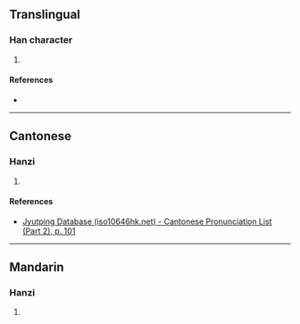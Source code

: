 {{character info/new}}
==Translingual==

===Han character===
{{Han char|rn=46|rad=山|as=12|sn=15|four=|canj=UDII|ids=⿱山棧}}

# {{defn|Han|sort=山12}}

====References====
* {{Han ref|kx=0319.440|dkj=08476|dj=0620.030|hdz=10796.150|uh=5D98|ud=23960}}

----

==Cantonese==

===Hanzi===
{{yue-hanzi|jyut=[[zaan6]]|y=jaan6}}

# {{defn|lang=yue|sort=山12}}

====References====
* [http://www.iso10646hk.net/jp/document/download.jsp Jyutping Database (iso10646hk.net) - Cantonese Pronunciation List (Part 2), p. 101]

----

==Mandarin==

===Hanzi===
{{cmn-hanzi|pin=[[zhàn]] ([[zhan4]])|wg=chan<sup>4</sup>}}

# {{defn|lang=cmn|sort=山12}}